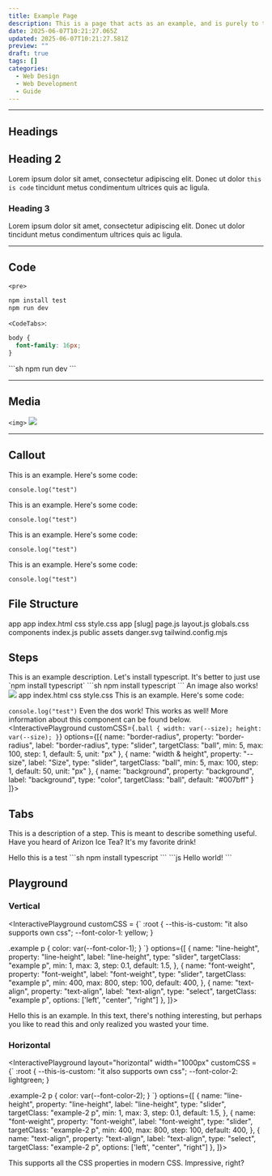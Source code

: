```yaml
---
title: Example Page
description: This is a page that acts as an example, and is purely to test new features.
date: 2025-06-07T10:21:27.065Z
updated: 2025-06-07T10:21:27.581Z
preview: ""
draft: true
tags: []
categories:
  - Web Design
  - Web Development
  - Guide
---
```


---

## Headings
## Heading 2
Lorem ipsum dolor sit amet, consectetur adipiscing elit. Donec ut dolor `this is code` tincidunt metus condimentum ultrices quis ac ligula.

### Heading 3
Lorem ipsum dolor sit amet, consectetur adipiscing elit. Donec ut dolor tincidunt metus condimentum ultrices quis ac ligula.

---

## Code
`<pre>`
```sh
npm install test
npm run dev
```

`<CodeTabs>`:
<CodeTabs>
  <CodeTab title="app.css">
```css
body {
  font-family: 16px;
}
```
  </CodeTab>
    <CodeTab title="Terminal">
```sh
npm run dev
```
  </CodeTab>
</CodeTabs>

---

## Media
`<img>`
<img src="sample.webp" />

---

## Callout
<Callout>
This is an example. Here's some code:

`console.log("test")`
</Callout>

<Callout type="success">
This is an example. Here's some code:

`console.log("test")`
</Callout>

<Callout type="warning">
This is an example. Here's some code:

`console.log("test")`
</Callout>

<Callout type="danger">
This is an example. Here's some code:

`console.log("test")`
</Callout>

## File Structure
<FileStructure>
  <File type="folder" level={0} focus={false}>app</File>
</FileStructure>
<FileStructure>
  <File type="folder" level={0} focus={false}>app</File>
  <File type="file" level={1} focus={true}>index.html</File>
  <File type="folder" level={1} focus={false}>css</File>
  <File type="file" level={2} focus={false}>style.css</File>
</FileStructure>
<FileStructure>
  <File type="folder" level={0} focus={false}>app</File>
  <File type="folder" level={1} focus={false}>[slug]</File>
  <File type="file" level={1} focus>page.js</File>
  <File type="file" level={1} focus={false}>layout.js</File>
  <File type="file" level={1} focus={false}>globals.css</File>
  <File type="folder" level={0} focus={false}>components</File>
  <File type="file" level={1} focus={false}>index.js</File>
  <File type="folder" level={0} focus={false}>public</File>
  <File type="folder" level={1} focus={false}>assets</File>
  <File type="file" level={2} focus={false}>danger.svg</File>
  <File type="file" level={0} focus={false}>tailwind.config.mjs</File>
</FileStructure>

## Steps
<Steps>
  <Step title="Install dependencies">
  This is an example description. Let's install typescript. It's better to just use `npm install typescript`
    <CodeTabs>
      <CodeTab title="TypeScript">
      ```sh
      npm install typescript
      ```
      </CodeTab>
    </CodeTabs>
  </Step>
  <Step title="Images">
  An image also works!
  <img src="sample.webp" />
  </Step>
  <Step title="And also all the other components!">
  <FileStructure>
  <File type="folder" level={0} focus={false}>app</File>
  <File type="file" level={1} focus={true}>index.html</File>
  <File type="folder" level={1} focus={false}>css</File>
  <File type="file" level={2} focus={false}>style.css</File>
</FileStructure>
  </Step>
  <Step title="Yes, even the callout component">
  <Callout type="danger">
This is an example. Here's some code:

`console.log("test")`
</Callout>
<Dos dos>Even the dos work!</Dos>
<Dos donts>This works as well!</Dos>
</Step>
<Step title="Even the InteractivePlayground">
More information about this component can be found below.
<InteractivePlayground
          customCSS={`
.ball {
    width: var(--size);
    height: var(--size);
}
`}
          options={[{
      name: "border-radius",
      property: "border-radius",
      label: "border-radius",
      type: "slider",
      targetClass: "ball",
      min: 5,
      max: 100,
      step: 1,
    default: 5,
      unit: "px"
          },
            {
      name: "width & height",
      property: "--size",
      label: "Size",
      type: "slider",
      targetClass: "ball",
      min: 5,
      max: 100,
      step: 1,
    default: 50,
      unit: "px"
            },
            {
              name: "background",
      property: "background",
      label: "background",
      type: "color",
              targetClass: "ball",
      default: "#007bff"
            }
  ]}>
  <div className="ball">
  </div>
</InteractivePlayground>
</Step>
</Steps>

## Tabs
<Tabs>
<Tab title="Steps">
<Steps>
  <Step title="Step 1">
  <p>This is a description of a step. This is meant to describe something useful. Have you heard of Arizon Ice Tea? It's my favorite drink!</p>
  </Step>
  <Step title="Step 2">
  Hello this is a test
    <CodeTabs>
      <CodeTab title="TypeScript">
      ```sh
      npm install typescript
      ```
      </CodeTab>
    </CodeTabs>
  </Step>
</Steps>
</Tab>
<Tab title="Code">
```js
Hello world!
```
</Tab>
</Tabs>

## Playground

### Vertical
<InteractivePlayground
 customCSS = {`
:root {
    --this-is-custom: "it also supports own css";
    --font-color-1: yellow;
}

.example p {
    color: var(--font-color-1);
}
`}
  options={[
    {
      name: "line-height",
      property: "line-height",
      label: "line-height",
      type: "slider",
      targetClass: "example p",
      min: 1,
      max: 3,
      step: 0.1,
      default: 1.5,
        },
    {
      name: "font-weight",
      property: "font-weight",
      label: "font-weight",
      type: "slider",
      targetClass: "example p",
      min: 400,
      max: 800,
      step: 100,
      default: 400,
        },
     {
      name: "text-align",
      property: "text-align",
      label: "text-align",
      type: "select",
      targetClass: "example p",
      options: ['left', "center", "right"]
        },
  ]}>
  <div className="example">
    <p>
      Hello this is an example. In this text, there's nothing interesting, but perhaps you like to read this and only realized you wasted your time.
    </p>
  </div>
</InteractivePlayground>

### Horizontal
<InteractivePlayground
      layout="horizontal"
width="1000px"
 customCSS = {`
:root {
    --this-is-custom: "it also supports own css";
    --font-color-2: lightgreen;
}

.example-2 p {
    color: var(--font-color-2);
}
`}
  options={[
    {
      name: "line-height",
      property: "line-height",
      label: "line-height",
      type: "slider",
      targetClass: "example-2 p",
      min: 1,
      max: 3,
      step: 0.1,
      default: 1.5,
        },
    {
      name: "font-weight",
      property: "font-weight",
      label: "font-weight",
      type: "slider",
      targetClass: "example-2 p",
      min: 400,
      max: 800,
      step: 100,
      default: 400,
        },
     {
      name: "text-align",
      property: "text-align",
      label: "text-align",
      type: "select",
      targetClass: "example-2 p",
      options: ['left', "center", "right"]
        },
  ]}>
  <div className="example-2">
    <p>
      This supports all the CSS properties in modern CSS. Impressive, right?
    </p>
  </div>
</InteractivePlayground>
